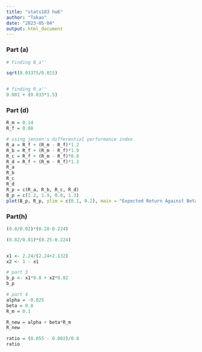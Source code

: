 ```yaml
---
title: "stats183 hw6"
author: "Takao"
date: "2023-05-04"
output: html_document
---
```



### Part (a)

```r
# Finding B_a''

sqrt(0.03375/0.015)


# finding R_a''
0.001 + (0.033*1.5)
```


### Part (d)

```r
R_m = 0.14
R_f = 0.08

# using jensen's differential performance index 
R_a = R_f + (R_m - R_f)*1.2
R_b = R_f + (R_m - R_f)*1.9
R_c = R_f + (R_m - R_f)*0.8
R_d = R_f + (R_m - R_f)*1.3
R_a
R_b
R_c
R_d
R_p = c(R_a, R_b, R_c, R_d)
B_p = c(1.2, 1.9, 0.8, 1.3)
plot(B_p, R_p, ylim = c(0.1, 0.2), main = "Expected Return Against Beta")
```


### Part(h)

```r
(0.8/0.02)*(0.28-0.224)

(0.82/0.01)*(0.25-0.224)


x1 <- 2.24/(2.24+2.132)
x2 <- 1 - x1

# part 3
b_p <- x1*0.8 + x2*0.82
b_p

# part 4
alpha = -0.025
beta = 0.8
R_m = 0.1

R_new = alpha + beta*R_m
R_new

ratio = (0.055 - 0.002)/0.8
ratio
```

